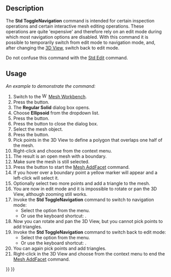 <languages/>

{{Docnav
|[[Std_ToggleSelectability|ToggleSelectability]]
|[[Std_SetMaterial|SetMaterial]]
|[[Std_View_Menu|Std View Menu]]
|IconL=Std_ToggleSelectability.svg
|IconR=Std_SetMaterial.svg
|IconC=Freecad.svg
}}

{{GuiCommand
|Name=Std ToggleNavigation
|MenuLocation=View → Toggle Navigation/Edit Mode
|Workbenches=All
|Shortcut={{KEY|Esc}}
}}

==Description==

The '''Std ToggleNavigation''' command is intended for certain inspection operations and certain interactive mesh editing operations. These operations are quite 'expensive' and therefore rely on an edit mode during which most navigation options are disabled. With this command it is possible to temporarily switch from edit mode to navigation mode, and, after changing the [[3D_View|3D View]], switch back to edit mode.

Do not confuse this command with the [[Std_Edit|Std Edit]] command.

==Usage==

''An example to demonstrate the command:''

# Switch to the [[Image:Workbench_Mesh.svg|16px]] [[Mesh_Workbench|Mesh Workbench]].
# Press the {{Button|[[Image:Mesh_BuildRegularSolid.svg|16px]] [[Mesh_BuildRegularSolid|Regular Solid]]}} button.
# The '''Regular Solid''' dialog box opens.
# Choose '''Ellipsoid''' from the dropdown list.
# Press the {{Button|Create}} button.
# Press the {{Button|Close}} button to close the dialog box.
# Select the mesh object.
# Press the {{Button|[[Image:Mesh_PolyCut.svg|16px]] [[Mesh_PolyCut|Cut]]}} button.
# Pick points in the 3D View to define a polygon that overlaps one half of the mesh.
# Right-click and choose {{MenuCommand|Inner}} from the context menu.
# The result is an open mesh with a boundary.
# Make sure the mesh is still selected.
# Press the {{Button|[[Image:Mesh_AddFacet.svg|16px]] [[Mesh_AddFacet|Add Triangle]]}} button to start the [[Mesh_AddFacet|Mesh AddFacet]] command.
# If you hover over a boundary point a yellow marker will appear and a left-click will select it.
# Optionally select two more points and add a triangle to the mesh.
# You are now in edit mode and it is impossible to rotate or pan the 3D View, although zooming still works.
# Invoke the '''Std ToggleNavigation''' command to switch to navigation mode:
#* Select the {{MenuCommand|View → [[Image:Std_ToggleNavigation.svg|16px]] Toggle Navigation/Edit Mode}} option from the menu.
#* Or use the keyboard shortcut: {{KEY|Esc}}.
# Now you can rotate and pan the 3D View, but you cannot pick points to add triangles.
# Invoke the '''Std ToggleNavigation''' command to switch back to edit mode:
#* Select the {{MenuCommand|View → [[Image:Std_ToggleNavigation.svg|16px]] Toggle Navigation/Edit Mode}} option from the menu.
#* Or use the keyboard shortcut: {{KEY|Esc}}.
# You can again pick points and add triangles.
# Right-click in the 3D View and choose {{MenuCommand|Finish}} from the context menu to end the [[Mesh_AddFacet|Mesh AddFacet]] command.


{{Docnav
|[[Std_ToggleSelectability|ToggleSelectability]]
|[[Std_SetMaterial|SetMaterial]]
|[[Std_View_Menu|Std View Menu]]
|IconL=Std_ToggleSelectability.svg
|IconR=Std_SetMaterial.svg
|IconC=Freecad.svg
}}

{{Std_Base_navi{{#translation:}}}}
{{Userdocnavi{{#translation:}}}}